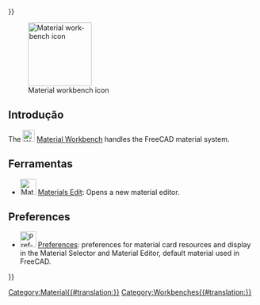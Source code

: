 <languages/>
{{UnfinishedDocu{{#translation:}}}}

<div lang="en" dir="ltr" class="mw-content-ltr">
{{Docnav
|[[Inspection_Workbench|Inspection Workbench]]
|[[Mesh_Workbench|Mesh Workbench]]
|IconL=Workbench_Inspection.svg
|IconR=Workbench_Mesh.svg
}}
</div>

<div lang="en" dir="ltr" class="mw-content-ltr">
[[Image:Workbench_Material.svg|thumb|128px|Material workbench icon]]
</div>

<span id="Introduction"></span>
== Introdução ==

<div lang="en" dir="ltr" class="mw-content-ltr">
{{Version|1.0}}
</div>

<div lang="en" dir="ltr" class="mw-content-ltr">
The [[Image:Workbench_Material.svg|24px]] [[Material_Workbench|Material Workbench]] handles the FreeCAD material system.
</div>

<span id="Tools"></span>
== Ferramentas ==

<div lang="en" dir="ltr" class="mw-content-ltr">
* [[Image:Materials_Edit.svg|32px]] [[Materials_Edit|Materials Edit]]: Opens a new material editor.
</div> 

<div lang="en" dir="ltr" class="mw-content-ltr">
== Preferences ==
</div>

<div lang="en" dir="ltr" class="mw-content-ltr">
* [[File:Preferences-material.svg|32px]] [[Material_Preferences|Preferences]]: preferences for material card resources and display in the Material Selector and Material Editor, default material used in FreeCAD.
</div>


<div lang="en" dir="ltr" class="mw-content-ltr">
{{Docnav
|[[Inspection_Workbench|Inspection Workbench]]
|[[Mesh_Workbench|Mesh Workbench]]
|IconL=Workbench_Inspection.svg
|IconR=Workbench_Mesh.svg
}}
</div>

[[Category:Material{{#translation:}}]]
{{Userdocnavi{{#translation:}}}}
[[Category:Workbenches{{#translation:}}]]